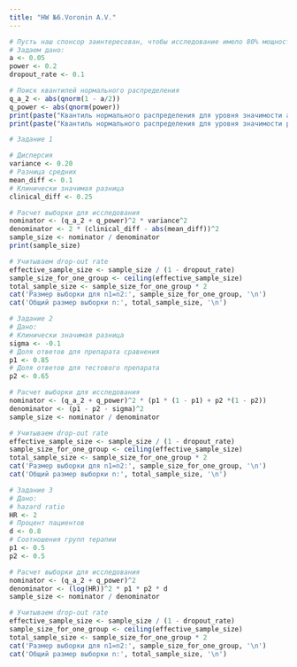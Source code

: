 ---
title: "HW №6.Voronin A.V."
---
```{r}
# Пусть наш спонсор заинтересован, чтобы исследование имело 80% мощность, а уровень значимости — 5%, ожидаемый drop-out rate = 10%.
# Задаем дано:
a <- 0.05
power <- 0.2
dropout_rate <- 0.1
```
```{r}
# Поиск квантилей нормального распределения
q_a_2 <- abs(qnorm(1 - a/2))
q_power <- abs(qnorm(power))
print(paste("Квантиль нормального распределения для уровня значимости alpha/2:", q_a_2))
print(paste("Квантиль нормального распределения для уровня значимости power:", q_power))
```
```{r}
# Задание 1

# Дисперсия
variance <- 0.20
# Разница средних
mean_diff <- 0.1
# Клинически значимая разница
clinical_diff <- 0.25
```
```{r}
# Расчет выборки для исследования
nominator <- (q_a_2 + q_power)^2 * variance^2
denominator <- 2 * (clinical_diff - abs(mean_diff))^2
sample_size <- nominator / denominator
print(sample_size)
```
```{r}
# Учитываем drop-out rate
effective_sample_size <- sample_size / (1 - dropout_rate)
sample_size_for_one_group <- ceiling(effective_sample_size)
total_sample_size <- sample_size_for_one_group * 2
cat('Размер выборки для n1=n2:', sample_size_for_one_group, '\n')
cat('Общий размер выборки n:', total_sample_size, '\n')
```
```{r}
# Задание 2
# Дано:
# Клинически значимая разница
sigma <- -0.1
# Доля ответов для препарата сравнения
p1 <- 0.85
# Доля ответов для тестового препарата
p2 <- 0.65
```
```{r}
# Расчет выборки для исследования
nominator <- (q_a_2 + q_power)^2 * (p1 * (1 - p1) + p2 *(1 - p2))
denominator <- (p1 - p2 - sigma)^2
sample_size <- nominator / denominator
```
```{r}
# Учитываем drop-out rate
effective_sample_size <- sample_size / (1 - dropout_rate)
sample_size_for_one_group <- ceiling(effective_sample_size)
total_sample_size <- sample_size_for_one_group * 2
cat('Размер выборки для n1=n2:', sample_size_for_one_group, '\n')
cat('Общий размер выборки n:', total_sample_size, '\n')
```
```{r}
# Задание 3
# Дано:
# hazard ratio
HR <- 2
# Процент пациентов
d <- 0.8
# Соотношения групп терапии
p1 <- 0.5
p2 <- 0.5
```
```{r}
# Расчет выборки для исследования
nominator <- (q_a_2 + q_power)^2
denominator <- (log(HR))^2 * p1 * p2 * d
sample_size <- nominator / denominator
```
```{r}
# Учитываем drop-out rate
effective_sample_size <- sample_size / (1 - dropout_rate)
sample_size_for_one_group <- ceiling(effective_sample_size)
total_sample_size <- sample_size_for_one_group * 2
cat('Размер выборки для n1=n2:', sample_size_for_one_group, '\n')
cat('Общий размер выборки n:', total_sample_size, '\n')
```

